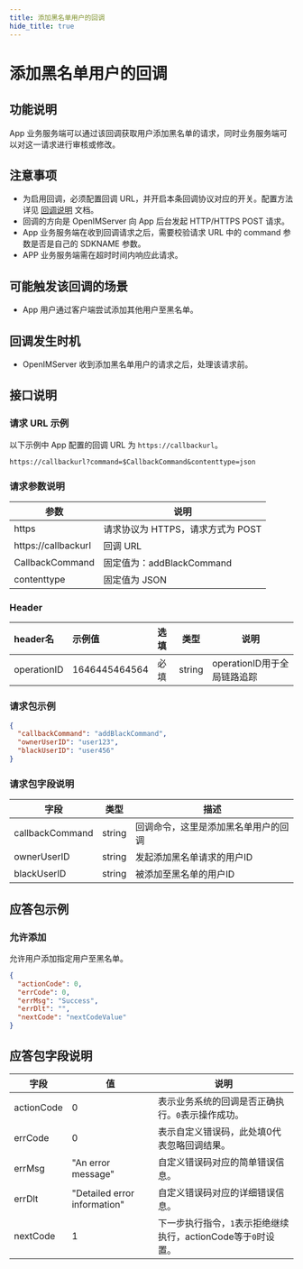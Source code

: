 ```yaml
---
title: 添加黑名单用户的回调
hide_title: true
---
```


# 添加黑名单用户的回调

## 功能说明
App 业务服务端可以通过该回调获取用户添加黑名单的请求，同时业务服务端可以对这一请求进行审核或修改。

## 注意事项
- 为启用回调，必须配置回调 URL，并开启本条回调协议对应的开关。配置方法详见 [回调说明](../introduction) 文档。
- 回调的方向是 OpenIMServer 向 App 后台发起 HTTP/HTTPS POST 请求。
- App 业务服务端在收到回调请求之后，需要校验请求 URL 中的 command 参数是否是自己的 SDKNAME 参数。
- APP 业务服务端需在超时时间内响应此请求。

## 可能触发该回调的场景
- App 用户通过客户端尝试添加其他用户至黑名单。

## 回调发生时机
- OpenIMServer 收到添加黑名单用户的请求之后，处理该请求前。

## 接口说明

### 请求 URL 示例
以下示例中 App 配置的回调 URL 为 `https://callbackurl`。
```plaintext
https://callbackurl?command=$CallbackCommand&contenttype=json
```

### 请求参数说明

| 参数                 | 说明                                                   |
|-------------------- |------------------------------------------------------ |
| https               | 请求协议为 HTTPS，请求方式为 POST                      |
| https://callbackurl | 回调 URL                                               |
| CallbackCommand     | 固定值为：addBlackCommand                             |
| contenttype         | 固定值为 JSON                                          |

### Header
| header名     | 示例值           | 选填  | 类型     | 说明                  |
|:------------|:--------------|:----|--------|---------------------|
| operationID | 1646445464564 | 必填  | string | operationID用于全局链路追踪 |

### 请求包示例
```json
{
  "callbackCommand": "addBlackCommand",
  "ownerUserID": "user123",
  "blackUserID": "user456"
}
```

### 请求包字段说明

| 字段             | 类型   | 描述                                  |
|-----------------|--------|-------------------------------------|
| callbackCommand | string | 回调命令，这里是添加黑名单用户的回调   |
| ownerUserID     | string | 发起添加黑名单请求的用户ID           |
| blackUserID     | string | 被添加至黑名单的用户ID               |

## 应答包示例

### 允许添加
允许用户添加指定用户至黑名单。

```json
{
  "actionCode": 0,
  "errCode": 0,
  "errMsg": "Success",
  "errDlt": "",
  "nextCode": "nextCodeValue"
}
```

## 应答包字段说明

| 字段         | 值                           | 说明                                       |
|-------------|------------------------------|------------------------------------------|
| actionCode  | 0                            | 表示业务系统的回调是否正确执行。`0`表示操作成功。     |
| errCode     | 0                            | 表示自定义错误码，此处填0代表忽略回调结果。|
| errMsg      | "An error message"           | 自定义错误码对应的简单错误信息。|
| errDlt      | "Detailed error information" | 自定义错误码对应的详细错误信息。|
| nextCode    | 1                            | 下一步执行指令，`1`表示拒绝继续执行，actionCode等于`0`时设置。|



